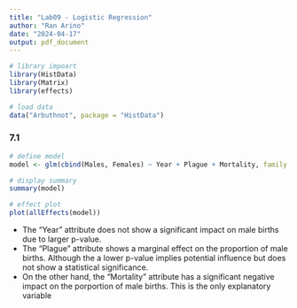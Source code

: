 ```yaml
---
title: "Lab09 - Logistic Regression"
author: "Ran Arino"
date: "2024-04-17"
output: pdf_document
---
```



```r
# library impoart
library(HistData)
library(Matrix)
library(effects)
```

```r
# load data
data("Arbuthnot", package = "HistData")
```

### 7.1
```r
# define model
model <- glm(cbind(Males, Females) ~ Year + Plague + Mortality, family = binomial, data = Arbuthnot)

# display summary
summary(model)

# effect plot
plot(allEffects(model))
```

- The "Year" attribute does not show a significant impact on male births due to larger p-value.
- The "Plague" attribute shows a marginal effect on the proportion of male births. Although the a lower p-value implies potential influence but does not show a statistical significance.
- On the other hand, the "Mortality" attribute has a significant negative impact on the porportion of male births. This is the only explanatory variable 

